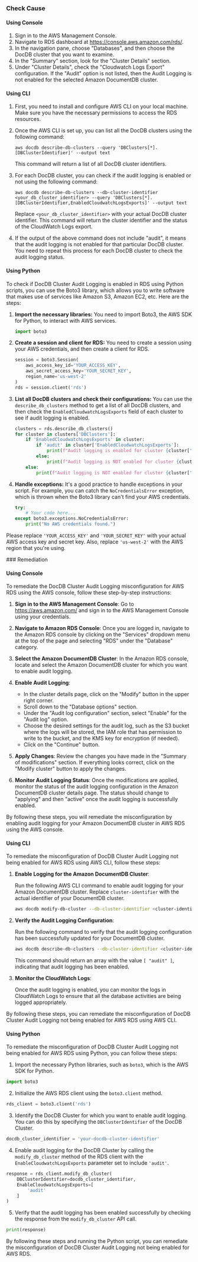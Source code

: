 

<Tabs><Tab title='Cause'>
### Check Cause

#### Using Console

1. Sign in to the AWS Management Console.
2. Navigate to RDS dashboard at https://console.aws.amazon.com/rds/.
3. In the navigation pane, choose "Databases", and then choose the DocDB cluster that you want to examine.
4. In the "Summary" section, look for the "Cluster Details" section.
5. Under "Cluster Details", check the "Cloudwatch Logs Export" configuration. If the "Audit" option is not listed, then the Audit Logging is not enabled for the selected Amazon DocumentDB cluster.

#### Using CLI

1. First, you need to install and configure AWS CLI on your local machine. Make sure you have the necessary permissions to access the RDS resources.

2. Once the AWS CLI is set up, you can list all the DocDB clusters using the following command:

   ```
   aws docdb describe-db-clusters --query 'DBClusters[*].[DBClusterIdentifier]' --output text
   ```

   This command will return a list of all DocDB cluster identifiers.

3. For each DocDB cluster, you can check if the audit logging is enabled or not using the following command:

   ```
   aws docdb describe-db-clusters --db-cluster-identifier <your_db_cluster_identifier> --query 'DBClusters[*].[DBClusterIdentifier,EnabledCloudwatchLogsExports]' --output text
   ```

   Replace `<your_db_cluster_identifier>` with your actual DocDB cluster identifier. This command will return the cluster identifier and the status of the CloudWatch Logs export.

4. If the output of the above command does not include "audit", it means that the audit logging is not enabled for that particular DocDB cluster. You need to repeat this process for each DocDB cluster to check the audit logging status.

#### Using Python

To check if DocDB Cluster Audit Logging is enabled in RDS using Python scripts, you can use the Boto3 library, which allows you to write software that makes use of services like Amazon S3, Amazon EC2, etc. Here are the steps:

1. **Import the necessary libraries:**
   You need to import Boto3, the AWS SDK for Python, to interact with AWS services.

   ```python
   import boto3
   ```

2. **Create a session and client for RDS:**
   You need to create a session using your AWS credentials, and then create a client for RDS.

   ```python
   session = boto3.Session(
       aws_access_key_id='YOUR_ACCESS_KEY',
       aws_secret_access_key='YOUR_SECRET_KEY',
       region_name='us-west-2'
   )
   rds = session.client('rds')
   ```

3. **List all DocDB clusters and check their configurations:**
   You can use the `describe_db_clusters` method to get a list of all DocDB clusters, and then check the `EnabledCloudwatchLogsExports` field of each cluster to see if audit logging is enabled.

   ```python
   clusters = rds.describe_db_clusters()
   for cluster in clusters['DBClusters']:
       if 'EnabledCloudwatchLogsExports' in cluster:
           if 'audit' in cluster['EnabledCloudwatchLogsExports']:
               print(f"Audit logging is enabled for cluster {cluster['DBClusterIdentifier']}")
           else:
               print(f"Audit logging is NOT enabled for cluster {cluster['DBClusterIdentifier']}")
       else:
           print(f"Audit logging is NOT enabled for cluster {cluster['DBClusterIdentifier']}")
   ```

4. **Handle exceptions:**
   It's a good practice to handle exceptions in your script. For example, you can catch the `NoCredentialsError` exception, which is thrown when the Boto3 library can't find your AWS credentials.

   ```python
   try:
       # Your code here...
   except boto3.exceptions.NoCredentialsError:
       print("No AWS credentials found.")
   ```

Please replace `'YOUR_ACCESS_KEY'` and `'YOUR_SECRET_KEY'` with your actual AWS access key and secret key. Also, replace `'us-west-2'` with the AWS region that you're using.

</Tab>

<Tab title='Remediation'>
### Remediation

#### Using Console

To remediate the DocDB Cluster Audit Logging misconfiguration for AWS RDS using the AWS console, follow these step-by-step instructions:

1. **Sign in to the AWS Management Console**: Go to https://aws.amazon.com/ and sign in to the AWS Management Console using your credentials.

2. **Navigate to Amazon RDS Console**: Once you are logged in, navigate to the Amazon RDS console by clicking on the "Services" dropdown menu at the top of the page and selecting "RDS" under the "Database" category.

3. **Select the Amazon DocumentDB Cluster**: In the Amazon RDS console, locate and select the Amazon DocumentDB cluster for which you want to enable audit logging.

4. **Enable Audit Logging**: 
   - In the cluster details page, click on the "Modify" button in the upper right corner.
   - Scroll down to the "Database options" section.
   - Under the "Audit log configuration" section, select "Enable" for the "Audit log" option.
   - Choose the desired settings for the audit log, such as the S3 bucket where the logs will be stored, the IAM role that has permission to write to the bucket, and the KMS key for encryption (if needed).
   - Click on the "Continue" button.

5. **Apply Changes**: Review the changes you have made in the "Summary of modifications" section. If everything looks correct, click on the "Modify cluster" button to apply the changes.

6. **Monitor Audit Logging Status**: Once the modifications are applied, monitor the status of the audit logging configuration in the Amazon DocumentDB cluster details page. The status should change to "applying" and then "active" once the audit logging is successfully enabled.

By following these steps, you will remediate the misconfiguration by enabling audit logging for your Amazon DocumentDB cluster in AWS RDS using the AWS console.

#### Using CLI

To remediate the misconfiguration of DocDB Cluster Audit Logging not being enabled for AWS RDS using AWS CLI, follow these steps:

1. **Enable Logging for the Amazon DocumentDB Cluster**:
   
   Run the following AWS CLI command to enable audit logging for your Amazon DocumentDB cluster. Replace `cluster-identifier` with the actual identifier of your DocumentDB cluster.
   
   ```bash
   aws docdb modify-db-cluster --db-cluster-identifier <cluster-identifier> --enable-cloudwatch-logs-exports '["audit"]'
   ```

2. **Verify the Audit Logging Configuration**:

   Run the following command to verify that the audit logging configuration has been successfully updated for your DocumentDB cluster.
   
   ```bash
   aws docdb describe-db-clusters --db-cluster-identifier <cluster-identifier> --query 'DBClusters[0].EnabledCloudwatchLogsExports'
   ```

   This command should return an array with the value `[ "audit" ]`, indicating that audit logging has been enabled.

3. **Monitor the CloudWatch Logs**:

   Once the audit logging is enabled, you can monitor the logs in CloudWatch Logs to ensure that all the database activities are being logged appropriately.

By following these steps, you can remediate the misconfiguration of DocDB Cluster Audit Logging not being enabled for AWS RDS using AWS CLI.

#### Using Python

To remediate the misconfiguration of DocDB Cluster Audit Logging not being enabled for AWS RDS using Python, you can follow these steps:

1. Import the necessary Python libraries, such as `boto3`, which is the AWS SDK for Python.

```python
import boto3
```

2. Initialize the AWS RDS client using the `boto3.client` method.

```python
rds_client = boto3.client('rds')
```

3. Identify the DocDB Cluster for which you want to enable audit logging. You can do this by specifying the `DBClusterIdentifier` of the DocDB Cluster.

```python
docdb_cluster_identifier = 'your-docdb-cluster-identifier'
```

4. Enable audit logging for the DocDB Cluster by calling the `modify_db_cluster` method of the RDS client with the `EnableCloudwatchLogsExports` parameter set to include `'audit'`.

```python
response = rds_client.modify_db_cluster(
    DBClusterIdentifier=docdb_cluster_identifier,
    EnableCloudwatchLogsExports=[
        'audit'
    ]
)
```

5. Verify that the audit logging has been enabled successfully by checking the response from the `modify_db_cluster` API call.

```python
print(response)
```

By following these steps and running the Python script, you can remediate the misconfiguration of DocDB Cluster Audit Logging not being enabled for AWS RDS.

</Tab>
</Tabs>